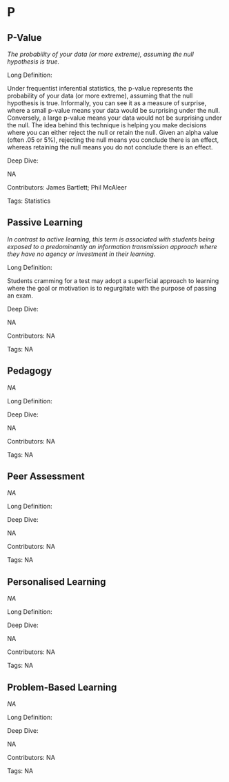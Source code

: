 #  P 
 
## P-Value

<dfn>The probability of your data (or more extreme), assuming the null hypothesis is true.</dfn>

Long Definition: 

Under frequentist inferential statistics, the p-value represents the probability of your data (or more extreme), assuming that the null hypothesis is true. Informally, you can see it as a measure of surprise, where a small p-value means your data would be surprising under the null. Conversely, a large p-value means your data would not be surprising under the null. The idea behind this technique is helping you make decisions where you can either reject the null or retain the null. Given an alpha value (often .05 or 5%), rejecting the null means you conclude there is an effect, whereas retaining the null means you do not conclude there is an effect.











Deep Dive:

NA

Contributors: James Bartlett; Phil McAleer

Tags: Statistics
 
## Passive Learning

<dfn>In contrast to active learning, this term is associated with students being exposed to a predominantly an information transmission approach where they have no agency or investment in their learning.</dfn>

Long Definition: 

Students cramming for a test may adopt a superficial approach to learning where the goal or motivation is to regurgitate with the purpose of passing an exam.











Deep Dive:

NA

Contributors: NA

Tags: NA
 
## Pedagogy

<dfn>NA</dfn>

Long Definition: 













Deep Dive:

NA

Contributors: NA

Tags: NA
 
## Peer Assessment

<dfn>NA</dfn>

Long Definition: 













Deep Dive:

NA

Contributors: NA

Tags: NA
 
## Personalised Learning

<dfn>NA</dfn>

Long Definition: 













Deep Dive:

NA

Contributors: NA

Tags: NA
 
## Problem-Based Learning

<dfn>NA</dfn>

Long Definition: 













Deep Dive:

NA

Contributors: NA

Tags: NA
